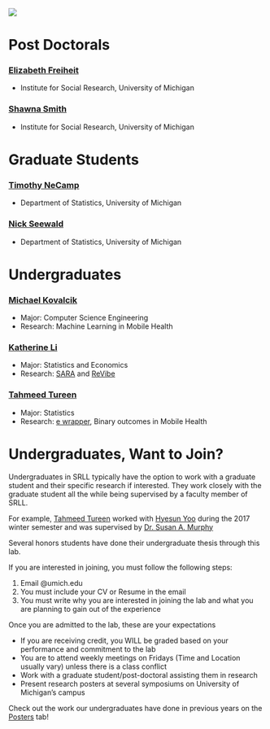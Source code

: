 
![](UMlogo.png)

# Post Doctorals

### [Elizabeth Freiheit](https://sites.google.com/a/umich.edu/elizabethfreiheit/)
- Institute for Social Research, University of Michigan


### [Shawna Smith](http://shawnasmith.net/)
- Institute for Social Research, University of Michigan


# Graduate Students

### [Timothy NeCamp](http://www-personal.umich.edu/~tnecamp/)
- Department of Statistics, University of Michigan

### [Nick Seewald](https://nickseewald.com/)
- Department of Statistics, University of Michigan

# Undergraduates

### [Michael Kovalcik](https://www.linkedin.com/in/michael-kovalcik)

- Major: Computer Science Engineering
- Research: Machine Learning in Mobile Health

### [Katherine Li](https://www.linkedin.com/in/katherine-li-751035b3)

- Major: Statistics and Economics
- Research: [SARA](https://tahmeed14.github.io/srll_undergrads/about.html) and [ReVibe](https://tahmeed14.github.io/srll_undergrads/about.html)

### [Tahmeed Tureen](https://sites.google.com/a/umich.edu/tahmeed-tureen/)

- Major: Statistics
- Research: [e wrapper](), Binary outcomes in Mobile Health


# Undergraduates, Want to Join?

Undergraduates in SRLL typically have the option to work with a graduate student and their specific research if interested. They work closely with the graduate student all the while being supervised by a faculty member of SRLL. 

For example, [Tahmeed Tureen](https://sites.google.com/a/umich.edu/tahmeed-tureen/) worked with [Hyesun Yoo](http://www-personal.umich.edu/~yoohs/) during the 2017 winter semester and was supervised by [Dr. Susan A. Murphy](http://dept.stat.lsa.umich.edu/~samurphy/)

Several honors students have done their undergraduate thesis through this lab.

If you are interested in joining, you must follow the following steps:

1. Email @umich.edu
2. You must include your CV or Resume in the email
3. You must write why you are interested in joining the lab and what you are planning to gain out of the experience


Once you are admitted to the lab, these are your expectations

* If you are receiving credit, you WILL be graded based on your performance and commitment to the lab
* You are to attend weekly meetings on Fridays (Time and Location usually vary) unless there is a class conflict
* Work with a graduate student/post-doctoral assisting them in research
* Present research posters at several symposiums on University of Michigan's campus


Check out the work our undergraduates have done in previous years on the [Posters](posters.html) tab!


